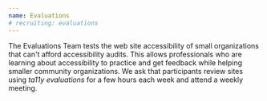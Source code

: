 ```yaml
---
name: Evaluations
# recruiting: evaluations
---
```


The Evaluations Team tests the web site accessibility of small organizations that can't afford accessibility audits. This allows professionals who are learning about accessibility to practice and get feedback while helping smaller community organizations. We ask that participants review sites using *ta11y evaluations* for a few hours each week and attend a weekly meeting.
